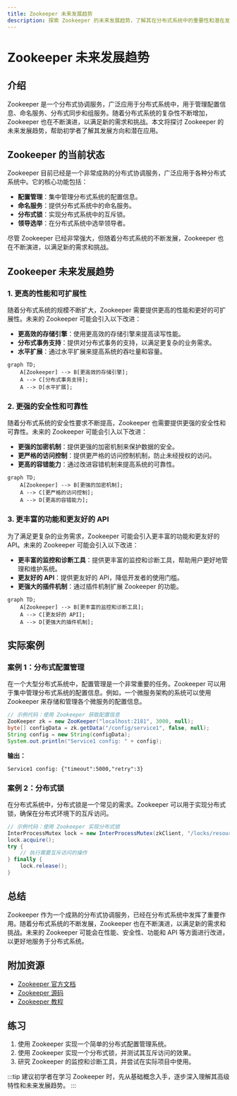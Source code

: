 ```yaml
---
title: Zookeeper 未来发展趋势
description: 探索 Zookeeper 的未来发展趋势，了解其在分布式系统中的重要性和潜在发展方向。
---
```


# Zookeeper 未来发展趋势

## 介绍

Zookeeper 是一个分布式协调服务，广泛应用于分布式系统中，用于管理配置信息、命名服务、分布式同步和组服务。随着分布式系统的复杂性不断增加，Zookeeper 也在不断演进，以满足新的需求和挑战。本文将探讨 Zookeeper 的未来发展趋势，帮助初学者了解其发展方向和潜在应用。

## Zookeeper 的当前状态

Zookeeper 目前已经是一个非常成熟的分布式协调服务，广泛应用于各种分布式系统中。它的核心功能包括：

- **配置管理**：集中管理分布式系统的配置信息。
- **命名服务**：提供分布式系统中的命名服务。
- **分布式锁**：实现分布式系统中的互斥锁。
- **领导选举**：在分布式系统中选举领导者。

尽管 Zookeeper 已经非常强大，但随着分布式系统的不断发展，Zookeeper 也在不断演进，以满足新的需求和挑战。

## Zookeeper 未来发展趋势

### 1. 更高的性能和可扩展性

随着分布式系统的规模不断扩大，Zookeeper 需要提供更高的性能和更好的可扩展性。未来的 Zookeeper 可能会引入以下改进：

- **更高效的存储引擎**：使用更高效的存储引擎来提高读写性能。
- **分布式事务支持**：提供对分布式事务的支持，以满足更复杂的业务需求。
- **水平扩展**：通过水平扩展来提高系统的吞吐量和容量。

```mermaid
graph TD;
    A[Zookeeper] --> B[更高效的存储引擎];
    A --> C[分布式事务支持];
    A --> D[水平扩展];
```

### 2. 更强的安全性和可靠性

随着分布式系统的安全性要求不断提高，Zookeeper 也需要提供更强的安全性和可靠性。未来的 Zookeeper 可能会引入以下改进：

- **更强的加密机制**：提供更强的加密机制来保护数据的安全。
- **更严格的访问控制**：提供更严格的访问控制机制，防止未经授权的访问。
- **更高的容错能力**：通过改进容错机制来提高系统的可靠性。

```mermaid
graph TD;
    A[Zookeeper] --> B[更强的加密机制];
    A --> C[更严格的访问控制];
    A --> D[更高的容错能力];
```

### 3. 更丰富的功能和更友好的 API

为了满足更复杂的业务需求，Zookeeper 可能会引入更丰富的功能和更友好的 API。未来的 Zookeeper 可能会引入以下改进：

- **更丰富的监控和诊断工具**：提供更丰富的监控和诊断工具，帮助用户更好地管理和维护系统。
- **更友好的 API**：提供更友好的 API，降低开发者的使用门槛。
- **更强大的插件机制**：通过插件机制扩展 Zookeeper 的功能。

```mermaid
graph TD;
    A[Zookeeper] --> B[更丰富的监控和诊断工具];
    A --> C[更友好的 API];
    A --> D[更强大的插件机制];
```

## 实际案例

### 案例 1：分布式配置管理

在一个大型分布式系统中，配置管理是一个非常重要的任务。Zookeeper 可以用于集中管理分布式系统的配置信息。例如，一个微服务架构的系统可以使用 Zookeeper 来存储和管理各个微服务的配置信息。

```java
// 示例代码：使用 Zookeeper 获取配置信息
ZooKeeper zk = new ZooKeeper("localhost:2181", 3000, null);
byte[] configData = zk.getData("/config/service1", false, null);
String config = new String(configData);
System.out.println("Service1 config: " + config);
```

**输出：**
```
Service1 config: {"timeout":5000,"retry":3}
```

### 案例 2：分布式锁

在分布式系统中，分布式锁是一个常见的需求。Zookeeper 可以用于实现分布式锁，确保在分布式环境下的互斥访问。

```java
// 示例代码：使用 Zookeeper 实现分布式锁
InterProcessMutex lock = new InterProcessMutex(zkClient, "/locks/resource1");
lock.acquire();
try {
    // 执行需要互斥访问的操作
} finally {
    lock.release();
}
```

## 总结

Zookeeper 作为一个成熟的分布式协调服务，已经在分布式系统中发挥了重要作用。随着分布式系统的不断发展，Zookeeper 也在不断演进，以满足新的需求和挑战。未来的 Zookeeper 可能会在性能、安全性、功能和 API 等方面进行改进，以更好地服务于分布式系统。

## 附加资源

- [Zookeeper 官方文档](https://zookeeper.apache.org/doc/current/)
- [Zookeeper 源码](https://github.com/apache/zookeeper)
- [Zookeeper 教程](https://www.tutorialspoint.com/zookeeper/index.htm)

## 练习

1. 使用 Zookeeper 实现一个简单的分布式配置管理系统。
2. 使用 Zookeeper 实现一个分布式锁，并测试其互斥访问的效果。
3. 研究 Zookeeper 的监控和诊断工具，并尝试在实际项目中使用。

:::tip
建议初学者在学习 Zookeeper 时，先从基础概念入手，逐步深入理解其高级特性和未来发展趋势。
:::